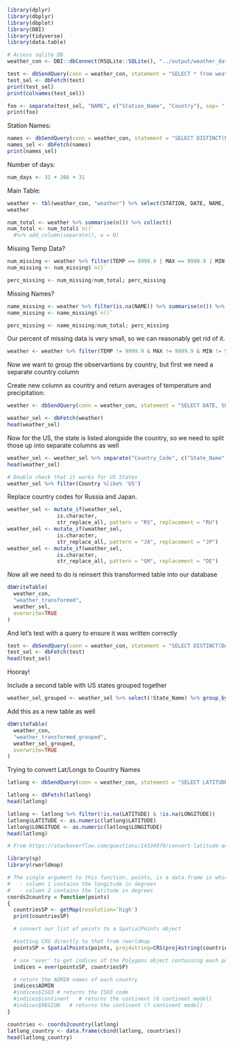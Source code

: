 ```r
library(dplyr)
library(dbplyr)
library(dbplot)
library(DBI)
library(tidyverse)
library(data.table)
```

```r
# Access sqlite DB
weather_con <- DBI::dbConnect(RSQLite::SQLite(), "../output/weather_data.sqlite")
```

```r
test <- dbSendQuery(conn = weather_con, statement = "SELECT * from weather where random() <= 0.1 LIMIT 1000")
test_sel <- dbFetch(test)
print(test_sel)
print(colnames(test_sel))

foo <- separate(test_sel, "NAME", c("Station_Name", "Country"), sep= ", ")
print(foo)
```

Station Names:
```r
names <- dbSendQuery(conn = weather_con, statement = "SELECT DISTINCT(NAME) from weather ORDER BY NAME ASC")
names_sel <- dbFetch(names)
print(names_sel)
```

Number of days:
```r
num_days <- 31 + 366 + 31
```

Main Table:
```r
weather <- tbl(weather_con, "weather") %>% select(STATION, DATE, NAME, TEMP, MAX, MIN, FRSHTT)
weather

num_total <- weather %>% summarise(n()) %>% collect()
num_total <- num_total$`n()`
  #%>% add_column(separate(), w = 0)
```

Missing Temp Data?
```r
num_missing <- weather %>% filter(TEMP == 9999.9 | MAX == 9999.9 | MIN == 9999.9) %>% summarise(n()) %>% collect()
num_missing <- num_missing$`n()`

perc_missing <- num_missing/num_total; perc_missing
```
Missing Names?
```r
name_missing <- weather %>% filter(is.na(NAME)) %>% summarise(n()) %>% collect()
name_missing <- name_missing$`n()`

perc_missing <- name_missing/num_total; perc_missing
```


Our percent of missing data is very small, so we can reasonably get rid of it.
```r
weather <- weather %>% filter(TEMP != 9999.9 & MAX != 9999.9 & MIN != 9999.9) %>% filter(!is.na(NAME))
```

Now we want to group the observartions by country, but first we need a separate country column


Create new column as country and return averages of temperature and precipitation:

```r
weather <- dbSendQuery(conn = weather_con, statement = "SELECT DATE, SUBSTR(NAME, INSTR(NAME, ', ') + 2) as Country_Code, AVG(TEMP) as Average_Temp, COUNT(TEMP) as Station_Count, AVG(MAX) as Average_Max, AVG(MIN) as Average_Min, AVG(PRCP) as Average_Prcp FROM weather WHERE NAME IS NOT NULL AND TEMP <> 9999.9 AND MAX <> 9999.9 AND MIN <> 9999.9 GROUP BY Country_Code, DATE " )

weather_sel <- dbFetch(weather)
head(weather_sel)
```
Now for the US, the state is listed alongside the country, so we need to split those up into separate columns as well
```r
weather_sel <- weather_sel %>% separate("Country_Code", c("State_Name", "Country"), sep= " ", fill = "left")
head(weather_sel)

# Double check that it works for US States
weather_sel %>% filter(Country %like% 'US')
```

Replace country codes for Russia and Japan. 
```r
weather_sel <- mutate_if(weather_sel, 
                is.character, 
                str_replace_all, pattern = "RS", replacement = "RU")
weather_sel <- mutate_if(weather_sel, 
                is.character, 
                str_replace_all, pattern = "JA", replacement = "JP")
weather_sel <- mutate_if(weather_sel, 
                is.character, 
                str_replace_all, pattern = "GM", replacement = "DE")
```


Now all we need to do is reinsert this transformed table into our database

```r
dbWriteTable(
  weather_con,
  "weather_transformed",
  weather_sel,
  overwrite=TRUE
)
```

And let's test with a query to ensure it was written correctly
```r
test <- dbSendQuery(conn = weather_con, statement = "SELECT DISTINCT(DATE) from weather_transformed")
test_sel <- dbFetch(test)
head(test_sel)
```
Hooray!

Include a second table with US states grouped together
```r
weather_sel_grouped <- weather_sel %>% select(!State_Name) %>% group_by(DATE, Country) %>% summarise(DATE = DATE, Station_Count = sum(Station_Count), Average_Temp = mean(Average_Temp), Average_Max = mean(Average_Max), Average_Min = mean(Average_Min), Average_Prcp = mean(Average_Prcp)) %>% distinct()
```

Add this as a new table as well
```r
dbWriteTable(
  weather_con,
  "weather_transformed_grouped",
  weather_sel_grouped,
  overwrite=TRUE
)
```

Trying to convert Lat/Longs to Country Names
```r
latlong <- dbSendQuery(conn = weather_con, statement = "SELECT LATITUDE, LONGITUDE FROM weather GROUP BY LATITUDE, LONGITUDE " )

latlong <- dbFetch(latlong)
head(latlong)
```

```r
latlong <- latlong %>% filter(!is.na(LATITUDE) & !is.na(LONGITUDE))
latlong$LATITUDE <- as.numeric(latlong$LATITUDE)
latlong$LONGITUDE <- as.numeric(latlong$LONGITUDE)
head(latlong)

# From https://stackoverflow.com/questions/14334970/convert-latitude-and-longitude-coordinates-to-country-name-in-r

library(sp)
library(rworldmap)

# The single argument to this function, points, is a data.frame in which:
#   - column 1 contains the longitude in degrees
#   - column 2 contains the latitude in degrees
coords2country = function(points)
{  
  countriesSP <- getMap(resolution='high')
  print(countriesSP)

  # convert our list of points to a SpatialPoints object

  #setting CRS directly to that from rworldmap
  pointsSP = SpatialPoints(points, proj4string=CRS(proj4string(countriesSP)))  

  # use 'over' to get indices of the Polygons object containing each point 
  indices = over(pointsSP, countriesSP)

  # return the ADMIN names of each country
  indices$ADMIN  
  #indices$ISO3 # returns the ISO3 code 
  #indices$continent   # returns the continent (6 continent model)
  #indices$REGION   # returns the continent (7 continent model)
}

countries <- coords2country(latlong)
latlong_country <- data.frame(cbind(latlong, countries))
head(latlong_country)
```



